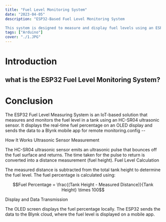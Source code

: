 ```yaml
---
title: "Fuel Level Monitoring System"
date: "2023-04-05"
description: "ESP32-Based Fuel Level Monitoring System

This system is designed to measure and display fuel levels using an ESP32 microcontroller. The setup includes an ultrasonic sensor to measure fuel height, an OLED display for real-time readings, and a mobile interface for remote monitoring. "
tags: ["Arduino"]
cover: "./1.JPG"
---
```

# Introduction
## what is the ESP32 Fuel Level Monitoring System?


# Conclusion
The ESP32 Fuel Level Measuring System is an IoT-based solution that measures and monitors the fuel level in a tank using an HC-SR04 ultrasonic sensor. It displays the real-time fuel percentage on an OLED display and sends the data to a Blynk mobile app for remote monitoring.config --

How It Works
Ultrasonic Sensor Measurement

The HC-SR04 ultrasonic sensor emits an ultrasonic pulse that bounces off the fuel surface and returns. The time taken for the pulse to return is converted into a distance measurement (fuel height). Fuel Level Calculation

The measured distance is subtracted from the total tank height to determine the fuel level.
The fuel percentage is calculated using:
```math
Fuel Percentage = \frac{(Tank Height - Measured Distance)}{Tank Height} \times 100
```

Display and Data Transmission

The OLED screen displays the fuel percentage locally.
The ESP32 sends the data to the Blynk cloud, where the fuel level is displayed on a mobile app.
